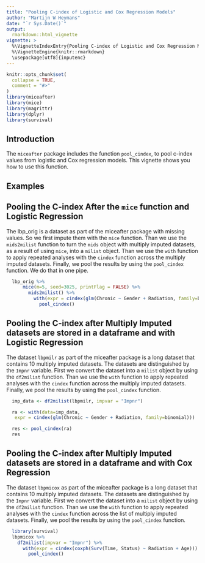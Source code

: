 ```yaml
---
title: "Pooling C-index of Logistic and Cox Regression Models"
author: "Martijn W Heymans"
date: "`r Sys.Date()`"
output:
  rmarkdown::html_vignette
vignette: >
  %\VignetteIndexEntry{Pooling C-index of Logistic and Cox Regression Models}
  %\VignetteEngine{knitr::rmarkdown}
  \usepackage[utf8]{inputenc}
---
```


```r
knitr::opts_chunk$set(
  collapse = TRUE,
  comment = "#>"
)
library(miceafter)
library(mice)
library(magrittr)
library(dplyr)
library(survival)
```

## Introduction

The `miceafter` package includes the function `pool_cindex`, to pool c-index values from logistic and Cox regression models. This vignette shows you how to use this function. 

## Examples

## Pooling the C-index After the `mice` function and Logistic Regression

The lbp_orig is a dataset as part of the miceafter package with missing values. So we first impute them with the `mice` function. Than we use the `mids2milist` function to turn the `mids` object  with multiply imputed datasets, as a result of using `mice`, into a `milist` object. Than we use the `with` function to apply repeated analyses with the `cindex` function across the multiply imputed datasets. Finally, we pool the results by using the `pool_cindex` function. We do that in one pipe.

```r

  lbp_orig %>%
      mice(m=5, seed=3025, printFlag = FALSE) %>%
        mids2milist() %>% 
          with(expr = cindex(glm(Chronic ~ Gender + Radiation, family=binomial))) %>% 
            pool_cindex()

```  

## Pooling the C-index after Multiply Imputed datasets are stored in a dataframe and with Logistic Regression

The dataset `lbpmilr` as part of the miceafter package is a long dataset that contains 10 multiply imputed datasets. The datasets are distinguished by the `Impnr` variable. First we convert the dataset into a `milist` object by using the `df2milist` function. Than we use the `with` function to apply repeated analyses with the `cindex` function across the multiply imputed datasets. Finally, we pool the results by using the `pool_cindex` function.

```r

  imp_data <- df2milist(lbpmilr, impvar = "Impnr") 

  ra <- with(data=imp_data,
   expr = cindex(glm(Chronic ~ Gender + Radiation, family=binomial)))

  res <- pool_cindex(ra)
  res

```  

## Pooling the C-index after Multiply Imputed datasets are stored in a dataframe and with Cox Regression

The dataset `lbpmicox` as part of the miceafter package is a long dataset that contains 10 multiply imputed datasets. The datasets are distinguished by the `Impnr` variable. First we convert the dataset into a `milist` object by using the `df2milist` function. Than we use the `with`  function to apply repeated analyses with the `cindex` function across the list of multiply imputed datasets. Finally, we pool the results by using the `pool_cindex` function.

```r

  library(survival)
  lbpmicox %>% 
    df2milist(impvar = "Impnr") %>%
      with(expr = cindex(coxph(Surv(Time, Status) ~ Radiation + Age))) %>%
        pool_cindex()

```  
 

